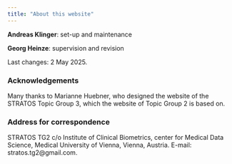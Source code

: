 ```yaml
---
title: "About this website"
---
```


**Andreas Klinger**: set-up and maintenance
 
**Georg Heinze**: supervision and revision

Last changes: 2 May 2025.

### Acknowledgements

Many thanks to Marianne Huebner, who designed the website of the STRATOS Topic Group 3, which the website of Topic Group 2 is based on.

### Address for correspondence

STRATOS TG2 c/o Institute of Clinical Biometrics, center for Medical Data Science, Medical University of Vienna, Vienna, Austria. E-mail: stratos.tg2@gmail.com. 